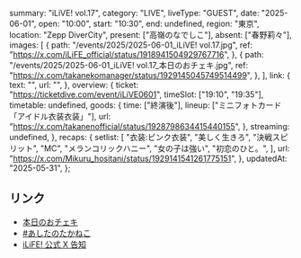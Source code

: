   summary: "iLiVE! vol.17",
  category: "LIVE",
  liveType: "GUEST",
  date: "2025-06-01",
  open: "10:00",
  start: "10:30",
  end: undefined,
  region: "東京",
  location: "Zepp DiverCity",
  present: ["高嶺のなでしこ"],
  absent: ["春野莉々"],
  images: [
    {
      path: "/events/2025/2025-06-01_iLiVE! vol.17.jpg",
      ref: "https://x.com/iLiFE_official/status/1918941504929767716",
    },
    {
      path: "/events/2025/2025-06-01_iLiVE! vol.17_本日のおチェキ.jpg",
      ref: "https://x.com/takanekomanager/status/1929145045749514499",
    },
  ],
  link: {
    text: "",
    url: "",
  },
  overview: {
    ticket: "https://ticketdive.com/event/iLiVE0601",
    timeSlot: ["19:10", "19:35"],
    timetable: undefined,
    goods: {
      time: ["終演後"],
      lineup: ["ミニフォトカード「アイドル衣装衣装」"],
      url: "https://x.com/takanenofficial/status/1928798634415440155",
    },
    streaming: undefined,
  },
  recaps: {
    setlist: [
      "衣装:ピンク衣装",
      "美しく生きろ",
      "決戦スピリット",
      "MC",
      "メランコリックハニー",
      "女の子は強い",
      "初恋のひと。",
    ],
    url: "https://x.com/Mikuru_hositani/status/1929141541261775151",
  },
  updatedAt: "2025-05-31",
};

## リンク

- [本日のおチェキ](https://x.com/takanekomanager/status/1929145045749514499)
- [#あしたのたかねこ](https://x.com/takanenofficial/status/1928798634415440155)
- [iLiFE! 公式 X 告知](https://x.com/iLiFE_official/status/1918941504929767716)
